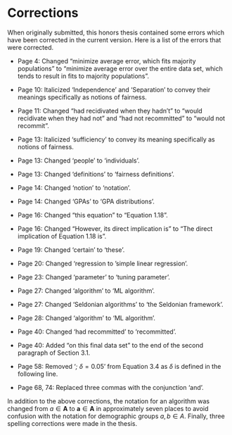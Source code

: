 # Corrections {-}

When originally submitted, this honors thesis contained some errors which have been corrected in the current version. Here is a list of the errors that were corrected.

- Page 4: Changed "minimize average error, which fits majority populations" to "minimize average error over the entire data set, which tends to result in fits to majority populations".

- Page 10: Italicized 'Independence' and 'Separation' to convey their meanings specifically as notions of fairness. 

- Page 11: Changed "had recidivated when they hadn't" to "would recidivate when they had not" and "had not recommitted" to "would not recommit".

- Page 13: Italicized 'sufficiency' to convey its meaning specifically as notions of fairness. 

- Page 13: Changed 'people' to 'individuals'.

- Page 13: Changed 'definitions' to 'fairness definitions'. 

- Page 14: Changed 'notion' to 'notation'.

- Page 14: Changed 'GPAs' to 'GPA distributions'.

- Page 16: Changed "this equation" to "Equation 1.18".

- Page 16: Changed "However, its direct implication is" to "The direct implication of Equation 1.18 is".

- Page 19: Changed 'certain' to 'these'. 

- Page 20: Changed 'regression to 'simple linear regression'.

- Page 23: Changed 'parameter' to 'tuning parameter'.

- Page 27: Changed 'algorithm' to 'ML algorithm'.

- Page 27: Changed 'Seldonian algorithms' to 'the Seldonian framework'.

- Page 28: Changed 'algorithm' to 'ML algorithm'.

- Page 40: Changed 'had recommitted' to 'recommitted'. 

- Page 40: Added "on this final data set" to the end of the second paragraph of Section 3.1.

- Page 58: Removed '$\textit{; } \delta = 0.05$' from Equation 3.4 as $\delta$ is defined in the following line.

- Page 68, 74: Replaced three commas with the conjunction 'and'.

In addition to the above corrections, the notation for an algorithm was changed from $a \in \textbf{A}$ to $\textbf{a} \in \textbf{A}$ in approximately seven places to avoid confusion with the notation for demographic groups $a, b \in A$. Finally, three spelling corrections were made in the thesis. 



